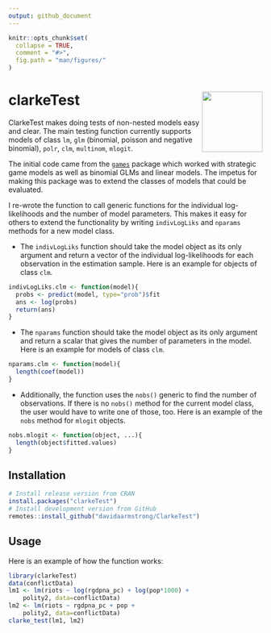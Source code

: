 ```yaml
---
output: github_document
---
```


<!-- README.md is generated from README.Rmd. Please edit that file -->

```r
knitr::opts_chunk$set(
  collapse = TRUE,
  comment = "#>",
  fig.path = "man/figures/"
)
```

# clarkeTest <img src="man/figures/ct_sticker.png" align="right" alt="" width="120" />

ClarkeTest makes doing tests of non-nested models easy and clear.  The main testing function currently supports models of class `lm`, `glm` (binomial, poisson and negative binomial), `polr`, `clm`, `multinom`, `mlogit`.  

The initial code came from the [`games`](https://github.com/brentonk/games) package which worked with strategic game models as well as binomial GLMs and linear models.  The impetus for making this package was to extend the classes of models that could be evaluated.  

I re-wrote the function to call generic functions for the individual log-likelihoods and the number of model parameters.  This makes it easy for others to extend the functionality by writing `indivLogLiks` and `nparams` methods for a new model class.  

  - The `indivLogLiks` function should take the model object as its only argument and return a vector of the individual log-likelihoods for each observation in the estimation sample. Here is an example for objects of class `clm`.  
  
```r
indivLogLiks.clm <- function(model){
  probs <- predict(model, type="prob")$fit
  ans <- log(probs)
  return(ans)
}
```
  
  - The `nparams` function should take the model object as its only argument and return a scalar that gives the number of parameters in the model.  Here is an example for models of class `clm`. 
  
```r
nparams.clm <- function(model){
  length(coef(model))
}
```

  - Additionally, the function uses the `nobs()` generic to find the number of observations.  If there is no `nobs()` method for the current model class, the user would have to write one of those, too.  Here is an example of the `nobs` method for `mlogit` objects. 
  
```r
nobs.mlogit <- function(object, ...){
  length(object$fitted.values)
}
```


## Installation

```r
# Install release version from CRAN
install.packages("clarkeTest")
# Install development version from GitHub
remotes::install_github("davidaarmstrong/ClarkeTest")
```

## Usage

Here is an example of how the function works: 

```r
library(clarkeTest)
data(conflictData)
lm1 <- lm(riots ~ log(rgdpna_pc) + log(pop*1000) + 
    polity2, data=conflictData)
lm2 <- lm(riots ~ rgdpna_pc + pop + 
    polity2, data=conflictData)
clarke_test(lm1, lm2)
```
